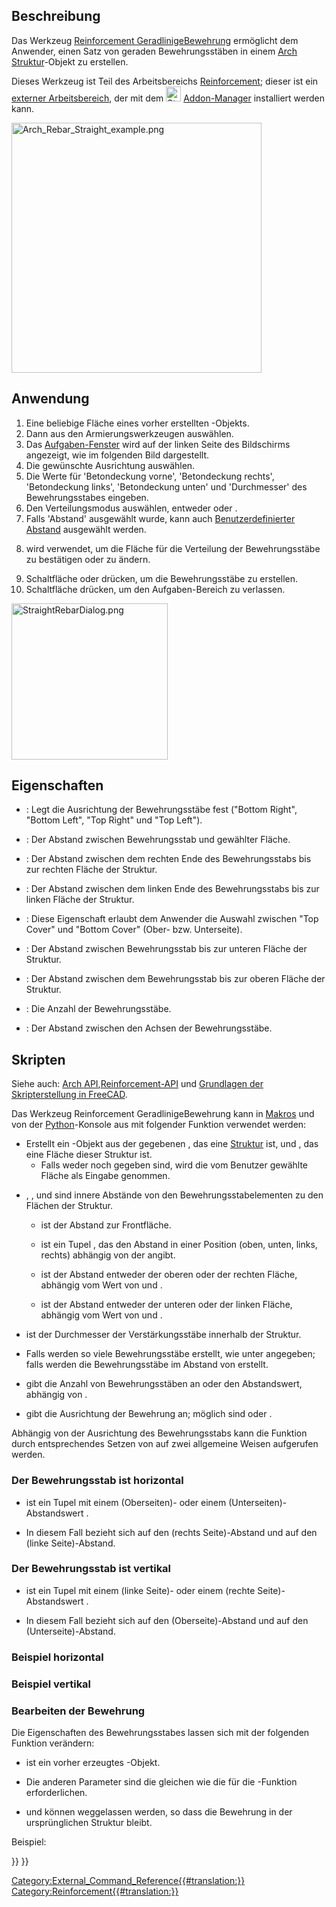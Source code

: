 <languages/>

{{Docnav/de
|[[Arch_Rebar/de|Bewehrung]]
|[[Reinforcement_UShapeRebar/de|UBewehrung]]
|[[Reinforcement_Workbench/de|Reinforcement]]
|IconL=Arch_Rebar.svg
|IconR=Reinforcement_UShapeRebar.svg
|IconC=Reinforcement_Workbench.svg
}}

{{GuiCommand/de
|Name=Reinforcement StraightRebar
|Name/de=Reinforcement GeradlinigeBewehrung
|MenuLocation=3D/BIM → Bewehrungswerkzeuge → Geradlinige Bewehrung
|Workbenches=[[Reinforcement_Workbench/de|Reinforcement]], [[BIM_Workbench/de|BIM]]
|Version=0.17
|SeeAlso=
}}

<span id="Description"></span>
==Beschreibung==

Das Werkzeug [[Reinforcement_StraightRebar/de|Reinforcement GeradlinigeBewehrung]] ermöglicht dem Anwender, einen Satz von geraden Bewehrungsstäben in einem [[Arch_Structure/de|Arch Struktur]]-Objekt zu erstellen.

Dieses Werkzeug ist Teil des Arbeitsbereichs [[Reinforcement_Workbench/de|Reinforcement]]; dieser ist ein [[External_workbenches/de|externer Arbeitsbereich]], der mit dem [[Image:Std_AddonMgr.svg|24px]] [[Std_AddonMgr/de|Addon-Manager]] installiert werden kann.

[[Image:Arch_Rebar_Straight_example.png|400px]]
{{Caption|Zwei Sätze gerader Bewehrungsstäbe in einer [[Arch_Structure/de|Arch Struktur]]}}

<span id="Usage"></span>
==Anwendung==

# Eine beliebige Fläche eines vorher erstellten {{Button|[[Image:Arch_Structure.svg|16px]] [[Arch_Structure/de|Struktur]]}}-Objekts.
# Dann {{Button|[[Image:Reinforcement_StraightRebar.svg|16px]] [[Reinforcement_StraightRebar/de|Geradlinige Bewehrung]]}} aus den Armierungswerkzeugen auswählen.
# Das [[Task_Panel/de|Aufgaben-Fenster]] wird auf der linken Seite des Bildschirms angezeigt, wie im folgenden Bild dargestellt.
# Die gewünschte Ausrichtung auswählen.
# Die Werte für  'Betondeckung vorne', 'Betondeckung rechts', 'Betondeckung links', 'Betondeckung unten' und 'Durchmesser' des Bewehrungsstabes eingeben.
# Den Verteilungsmodus auswählen, entweder {{incode|'Anzahl'}} oder {{incode|'Abstand'}}.
# Falls 'Abstand' ausgewählt wurde, kann auch [[Reinforcement_Custom_Spacing/de|Benutzerdefinierter Abstand]] ausgewählt werden.
# {{Button|Markierte Seite auswählen}} wird verwendet, um die Fläche für die Verteilung der Bewehrungsstäbe zu bestätigen oder zu ändern.
# Schaltfläche {{Button|OK}} oder {{Button|Anwenden}} drücken, um die Bewehrungsstäbe zu erstellen.
# Schaltfläche {{Button|Abbrechen}} drücken, um den Aufgaben-Bereich zu verlassen.

[[Image:StraightRebarDialog.png|250px]]
{{Caption|Aufgaben-Fenster für das Werkzeug}}

<span id="Properties"></span>
==Eigenschaften==

* {{PropertyData|Orientation}}: Legt die Ausrichtung der Bewehrungsstäbe fest ("Bottom Right", "Bottom Left", "Top Right" und "Top Left").
* {{PropertyData|Front Cover}}: Der Abstand zwischen Bewehrungsstab und gewählter Fläche.
* {{PropertyData|Right Cover}}: Der Abstand zwischen dem rechten Ende des Bewehrungsstabs bis zur rechten Fläche der Struktur.
* {{PropertyData|Left Cover}}: Der Abstand zwischen dem linken Ende des Bewehrungsstabs bis zur linken Fläche der Struktur.
* {{PropertyData|Cover along}}: Diese Eigenschaft erlaubt dem Anwender die Auswahl zwischen "Top Cover" und "Bottom Cover" (Ober- bzw. Unterseite).
* {{PropertyData|Bottom Cover}}: Der Abstand zwischen Bewehrungsstab bis zur unteren Fläche der Struktur.
* {{PropertyData|Top Cover}}: Der Abstand zwischen dem Bewehrungsstab bis zur oberen Fläche der Struktur.
* {{PropertyData|Amount}}: Die Anzahl der Bewehrungsstäbe.
* {{PropertyData|Spacing}}: Der Abstand zwischen den Achsen der Bewehrungsstäbe.

<span id="Scripting"></span>
==Skripten==

Siehe auch: [[Arch_API/de|Arch API]],[[Reinforcement_API/de|Reinforcement-API]] und [[FreeCAD_Scripting_Basics/de|Grundlagen der Skripterstellung in FreeCAD]].

Das Werkzeug Reinforcement GeradlinigeBewehrung kann in [[Macros/de|Makros]] und von der [[Python/de|Python]]-Konsole aus mit folgender Funktion verwendet werden:

{{Code|code=
Rebar = makeStraightRebar(f_cover, coverAlong, rt_cover, lb_cover,
                          diameter, amount_spacing_check, amount_spacing_value, orientation="Horizontal",
                          structure=None, facename=None)
}}

* Erstellt ein {{incode|Rebar}}-Objekt aus der gegebenen {{incode|structure}}, das eine [[Arch_Structure/de|Struktur]] ist, und {{incode|facename}}, das eine Fläche dieser Struktur ist.
** Falls weder {{incode|structure}} noch {{incode|facename}} gegeben sind, wird die vom Benutzer gewählte Fläche als Eingabe genommen.
* {{incode|f_cover}}, {{incode|coverAlong}}, {{incode|rt_cover}} und  {{incode|lb_cover}} sind innere Abstände von den Bewehrungsstabelementen zu den Flächen der Struktur.
** {{incode|f_cover}} ist der Abstand zur Frontfläche.
** {{incode|coverAlong}} ist ein Tupel {{incode|(position, value)}}, das den Abstand in einer Position (oben, unten, links, rechts) abhängig von der {{incode|orientation}} angibt.
** {{incode|rt_cover}} ist der Abstand entweder der oberen oder der rechten Fläche, abhängig vom Wert von {{incode|coverAlong}} und {{incode|orientation}}.
** {{incode|lb_cover}} ist der Abstand entweder der unteren oder der linken Fläche, abhängig vom Wert von {{incode|coverAlong}} und {{incode|orientation}}.
* {{incode|diameter}} ist der Durchmesser der Verstärkungsstäbe innerhalb der Struktur.
* {{incode|amount_spacing_check}} Falls {{incode|True}} werden so viele Bewehrungsstäbe erstellt, wie unter {{incode|amount_spacing_value}} angegeben; falls {{incode|False}} werden die Bewehrungsstäbe im Abstand von  {{incode|amount_spacing_value}} erstellt.
* {{incode|amount_spacing_value}} gibt die Anzahl von Bewehrungsstäben an oder den Abstandswert, abhängig von {{incode|amount_spacing_check}}.
* {{incode|orientation}} gibt die Ausrichtung der Bewehrung an; möglich sind {{incode|"Horizontal"}} oder {{incode|"Vertical"}}.

Abhängig von der Ausrichtung des Bewehrungsstabs kann die Funktion durch entsprechendes Setzen von {{Incode|coverAlong}} auf zwei allgemeine Weisen aufgerufen werden.

<span id="The_rebar_is_horizontal"></span>
=== Der Bewehrungsstab ist horizontal ===

{{Code|code=
Rebar = makeStraightRebar(f_cover, ("Top Side", value), right_cover, left_cover, ...)
Rebar = makeStraightRebar(f_cover, ("Bottom Side", value), right_cover, left_cover, ...)
}}

* {{incode|coverAlong}} ist ein Tupel mit einem {{incode|"Top Side"}} (Oberseiten)- oder einem {{incode|"Bottom Side"}} (Unterseiten)-Abstandswert {{incode|value}}.
* In diesem Fall bezieht sich {{incode|rt_cover}} auf den {{incode|right_cover}} (rechts Seite)-Abstand und {{incode|lb_cover}} auf den {{incode|left_cover}} (linke Seite)-Abstand.

<span id="The_rebar_is_vertical"></span>
=== Der Bewehrungsstab ist vertikal ===

{{Code|code=
Rebar = makeStraightRebar(f_cover, ("Left Side", value), top_cover, bottom_cover, ...)
Rebar = makeStraightRebar(f_cover, ("Right Side", value), top_cover, bottom_cover, ...)
}}

* {{incode|coverAlong}} ist ein Tupel mit einem {{incode|"Left Side"}} (linke Seite)- oder einem {{incode|"Right Side"}} (rechte Seite)-Abstandswert {{incode|value}}.
* In diesem Fall bezieht sich {{incode|rt_cover}} auf den {{incode|top_cover}} (Oberseite)-Abstand und {{incode|lb_cover}} auf den {{incode|bottom_cover}} (Unterseite)-Abstand.

<span id="Example_horizontal"></span>
=== Beispiel horizontal ===

{{Code|code=
import Arch, Draft, StraightRebar

Structure = Arch.makeStructure(length=1000, width=1000, height=400)
Structure.ViewObject.Transparency = 80
FreeCAD.ActiveDocument.recompute()

Rebar = StraightRebar.makeStraightRebar(50, ("Bottom Side", 20), 100, 100,
                                        12, True, 5, "Horizontal", Structure, "Face4")
Rebar.ViewObject.ShapeColor = (0.9, 0.0, 0.0)

Rebar2 = StraightRebar.makeStraightRebar(50, ("Bottom Side", 50), 100, 100,
                                         12, True, 5, "Horizontal", Structure, "Face6")
Rebar2.ViewObject.ShapeColor = (0.0, 0.0, 0.9)
}}

<span id="Example_vertical"></span>
=== Beispiel vertikal ===

{{Code|code=
import Arch, Draft, StraightRebar

Structure2 = Arch.makeStructure(length=1000, width=1000, height=400)
Structure2.ViewObject.Transparency = 80
Draft.move(Structure2, FreeCAD.Vector(1500, 0, 0))
FreeCAD.ActiveDocument.recompute()

Rebar3 = StraightRebar.makeStraightRebar(50, ("Left Side", 20), 100, 100,
                                         12, True, 5, "Vertical", Structure2, "Face4")
Rebar3.ViewObject.ShapeColor = (0.9, 0.5, 0.0)

Rebar4 = StraightRebar.makeStraightRebar(50, ("Left Side", 50), 100, 100,
                                         12, True, 5, "Vertical", Structure2, "Face6")
Rebar4.ViewObject.ShapeColor = (0.0, 0.5, 0.5)
}}

<span id="Edition_of_rebar"></span>
===Bearbeiten der Bewehrung===

Die Eigenschaften des Bewehrungsstabes lassen sich mit der folgenden Funktion verändern:

{{Code|code=
editStraightRebar(Rebar, f_cover, coverAlong, rt_cover, lb_cover,
                  diameter, amount_spacing_check, amount_spacing_value, orientation,
                  structure=None, facename=None)
}}

* {{incode|Rebar}} ist ein vorher erzeugtes {{incode|StraightRebar}}-Objekt.
* Die anderen Parameter sind die gleichen wie die für die {{incode|makeStraightRebar()}}-Funktion erforderlichen.
* {{incode|structure}} und {{incode|facename}} können weggelassen werden, so dass die Bewehrung in der ursprünglichen Struktur bleibt.

Beispiel:

{{Code|code=
import StraightRebar

StraightRebar.editStraightRebar(Rebar, 50, ("Top Side", 20), 100, 100,
                                24, True, 7, "Horizontal")

StraightRebar.editStraightRebar(Rebar2, 50, ("Top Side", 50), 100, 100,
                                24, True, 7, "Horizontal")

StraightRebar.editStraightRebar(Rebar3, 50, ("Right Side", 20), 100, 100,
                                24, True, 7, "Vertical")

StraightRebar.editStraightRebar(Rebar4, 50, ("Right Side", 50), 100, 100,
                                24, True, 7, "Vertical")
}}


{{Docnav/de
|[[Arch_Rebar/de|Bewehrung]]
|[[Reinforcement_UShapeRebar/de|UBewehrung]]
|[[Reinforcement_Workbench/de|Reinforcement]]
|IconL=Arch_Rebar.svg
|IconR=Reinforcement_UShapeRebar.svg
|IconC=Reinforcement_Workbench.svg
}}

[[Category:External_Command_Reference{{#translation:}}]]
[[Category:Reinforcement{{#translation:}}]]
{{BIM_Tools_navi{{#translation:}}}}
{{Userdocnavi{{#translation:}}}}